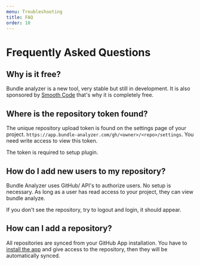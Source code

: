 ```yaml
---
menu: Troubleshooting
title: FAQ
order: 10
---
```


# Frequently Asked Questions

## Why is it free?

Bundle analyzer is a new tool, very stable but still in development. It is also sponsored by [Smooth Code](https://www.smooth-code.com) that's why it is completely free.

## Where is the repository token found?

The unique repository upload token is found on the settings page of your project. `https://app.bundle-analyzer.com/gh/<owner>/<repo>/settings`. You need write access to view this token.

The token is required to setup plugin.

## How do I add new users to my repository?

Bundle Analyzer uses GitHub/ API's to authorize users. No setup is necessary. As long as a user has read access to your project, they can view bundle analyze.

If you don't see the repository, try to logout and login, it should appear.

## How can I add a repository?

All repositories are synced from your GitHub App installation. You have to [install the app](https://github.com/apps/bundle-analyzer) and give access to the repository, then they will be automatically synced.
